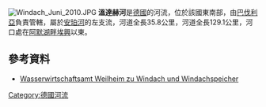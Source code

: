 {{Coord|48|4|51.50|N|11|7|57.76|E|display=title}}
[[Image:Windach_Juni_2010.JPG|right]]
<!-- 檔案不存在 [[Image:Windach_Eching-Stegen_Juni_2010.JPG|right]] -->
'''溫達赫河'''是[[德國|德國]]的河流，位於該國東南部，由[[巴伐利亞|巴伐利亞]]負責管轄，屬於[[安珀河|安珀河]]的左支流，河道全長35.8公里，河道全長129.1公里，河口處在[[阿默湖畔埃興|阿默湖畔埃興]]以東。

==參考資料==
* [http://www.wwa-wm.bayern.de/fluesse_seen/gewaesserportraits/windachspeicher/index.htm Wasserwirtschaftsamt Weilheim zu Windach und Windachspeicher] {{Wayback|url=http://www.wwa-wm.bayern.de/fluesse_seen/gewaesserportraits/windachspeicher/index.htm |date=20210219105829 }}

{{Germany-geo-stub}}
[[Category:德國河流|Category:德國河流]]